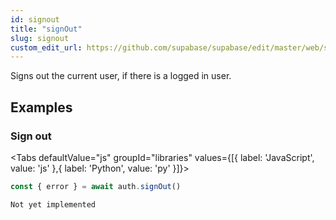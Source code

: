 ```yaml
---
id: signout
title: "signOut"
slug: signout
custom_edit_url: https://github.com/supabase/supabase/edit/master/web/spec/gotrue.yml
---
```



Signs out the current user, if there is a logged in user.



















## Examples

### Sign out



<Tabs
  defaultValue="js"
  groupId="libraries"
  values={[{ label: 'JavaScript', value: 'js' },{ label: 'Python', value: 'py' }]}>

<TabItem value="js">

```js
const { error } = await auth.signOut()
```


</TabItem>
<TabItem value="py">


```
Not yet implemented
```


</TabItem>

</Tabs>